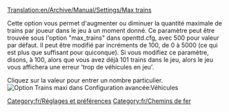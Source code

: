 [[Translation:en/Archive/Manual/Settings/Max trains]]


Cette option vous permet d'augmenter ou diminuer la quantité maximale de trains par joueur dans le jeu à un moment donné. Ce paramètre peut être trouvée sous l'option "max_trains" dans openttd.cfg, avec 500 pour valeur par défaut. Il peut être modifié par incréments de 100, de 0 à 5000 (ce qui est plus que suffisant pour quiconque). Si vous modifiez ce paramètre, disons, à 100, alors que vous avez déjà 101 trains dans le jeu, alors le jeu vous affichera une erreur 'trop de véhicules en jeu'.

Cliquez sur la valeur pour entrer un nombre particulier.
[[File:en/Maxvehiclestrain.png|frame|Option Trains maxi dans Configuration avancée:Véhicules]]

[[Category:fr/Réglages et préférences]]
[[Category:fr/Chemins de fer]]